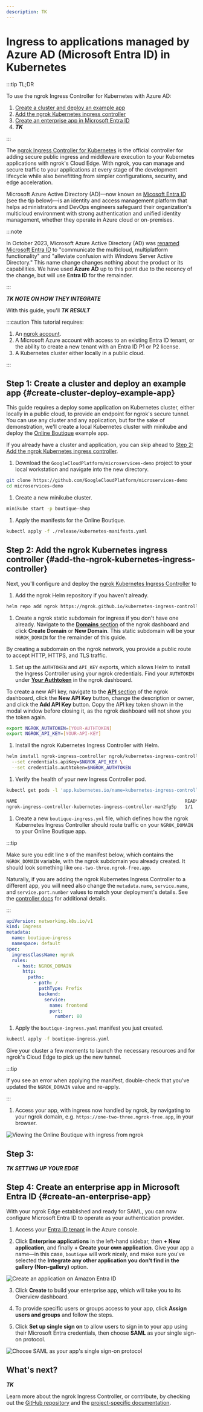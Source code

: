 ```yaml
---
description: TK
---
```


# Ingress to applications managed by Azure AD (Microsoft Entra ID) in Kubernetes

:::tip TL;DR

To use the ngrok Ingress Controller for Kubernetes with Azure AD:

1. [Create a cluster and deploy an example app](#create-cluster-deploy-example-app)
2. [Add the ngrok Kubernetes ingress controller](#add-the-ngrok-kubernetes-ingress-controller)
3. [Create an enterprise app in Microsoft Entra ID](#create-an-enterprise-app)
4. ***TK***

:::

The [ngrok Ingress Controller for Kubernetes](https://ngrok.com/blog-post/ngrok-k8s) is the official controller for adding secure public ingress and middleware execution to your Kubernetes applications with ngrok's Cloud Edge. With ngrok, you can manage and secure traffic to your applications at every stage of the development lifecycle while also benefitting from simpler configurations, security, and edge acceleration.

Microsoft Azure Active Directory (AD)—now known as [Micosoft Entra ID](https://www.microsoft.com/en-us/security/business/identity-access/microsoft-entra-id) (see the tip below)—is an identity and access management platform that helps administrators and DevOps engineers safeguard their organization's multicloud environment with strong authentication and unified identity management, whether they operate in Azure cloud or on-premises.

:::note

In October 2023, Microsoft Azure Active Directory (AD) was [renamed Microsoft Entra ID](https://learn.microsoft.com/en-us/entra/fundamentals/new-name) to "communicate the multicloud, multiplatform functionality" and "alleviate confusion with Windows Server Active Directory." This name change changes nothing about the product or its capabilities. We have used **Azure AD** up to this point due to the recency of the change, but will use **Entra ID** for the remainder.

:::

***TK NOTE ON HOW THEY INTEGRATE***

With this guide, you'll ***TK RESULT***

:::caution This tutorial requires:

1. An [ngrok account](https://ngrok.com/signup).
2. A Microsoft Azure account with access to an existing Entra ID tenant, or the ability to create a new tenant with an Entra ID P1 or P2 license.
3. A Kubernetes cluster either locally in a public cloud.

:::

## **Step 1**: Create a cluster and deploy an example app {#create-cluster-deploy-example-app}

This guide requires a deploy some application on Kubernetes cluster, either locally in a public cloud, to provide an endpoint for ngrok's secure tunnel. You can use any cluster and any application, but for the sake of demonstration, we'll create a local Kubernetes cluster with minikube and deploy the [Online Boutique](https://github.com/GoogleCloudPlatform/microservices-demo) example app.

If you already have a cluster and application, you can skip ahead to [Step 2: Add the ngrok Kubernetes ingress controller](#add-the-ngrok-kubernetes-ingress-controller).

1. Download the `GoogleCloudPlatform/microservices-demo` project to your local workstation and navigate into the new directory.

  ```bash
  git clone https://github.com/GoogleCloudPlatform/microservices-demo
  cd microservices-demo
  ```

1. Create a new minikube cluster.

  ```bash
  minikube start -p boutique-shop
  ```

1. Apply the manifests for the Online Boutique.

  ```bash
  kubectl apply -f ./release/kubernetes-manifests.yaml
  ```

## **Step 2**: Add the ngrok Kubernetes ingress controller {#add-the-ngrok-kubernetes-ingress-controller}

Next, you'll configure and deploy the [ngrok Kubernetes Ingress
Controller](https://github.com/ngrok/kubernetes-ingress-controller) to 

1. Add the ngrok Helm repository if you haven't already.

  ```bash
  helm repo add ngrok https://ngrok.github.io/kubernetes-ingress-controller
  ```

1. Create a ngrok static subdomain for ingress if you don't have one already. Navigate to the [**Domains** section](https://dashboard.ngrok.com/cloud-edge/domains) of the ngrok dashboard and click **Create Domain** or **New Domain**. This static subdomain will be your `NGROK_DOMAIN` for the remainder of this guide.

  By creating a subdomain on the ngrok network, you provide a public route to accept HTTP, HTTPS, and TLS traffic.

1. Set up the `AUTHTOKEN` and `API_KEY` exports, which allows Helm to install the Ingress Controller using your ngrok credentials. Find your `AUTHTOKEN` under [**Your Authtoken**](https://dashboard.ngrok.com/get-started/your-authtoken) in the ngrok dashboard.

  To create a new API key, navigate to the [**API** section](https://dashboard.ngrok.com/api) of the ngrok dashboard, click the **New API Key** button, change the description or owner, and click the **Add API Key** button. Copy the API key token shown in the modal window before closing it, as the ngrok dashboard will not show you the token again.

  ```bash
  export NGROK_AUTHTOKEN=[YOUR-AUTHTOKEN]
  export NGROK_API_KEY=[YOUR-API-KEY]
  ```

1. Install the ngrok Kubernetes Ingress Controller with Helm.

  ```bash
  helm install ngrok-ingress-controller ngrok/kubernetes-ingress-controller \
    --set credentials.apiKey=$NGROK_API_KEY \
    --set credentials.authtoken=$NGROK_AUTHTOKEN
  ```

1. Verify the health of your new Ingress Controller pod.

  ```bash
  kubectl get pods -l 'app.kubernetes.io/name=kubernetes-ingress-controller'

  NAME                                                              READY   STATUS    RESTARTS   AGE
  ngrok-ingress-controller-kubernetes-ingress-controller-man2fg5p   1/1     Running   0          2m23s
  ```

1. Create a new `boutique-ingress.yml` file, which defines how the ngrok Kubernetes Ingress Controller should route traffic on your `NGROK_DOMAIN` to your Online Boutique app.

  :::tip
   
   Make sure you edit line `9` of the manifest below, which contains the `NGROK_DOMAIN` variable, with the ngrok subdomain you already created. It should look something like `one-two-three.ngrok-free.app`.

   Naturally, if you are adding the ngrok Kubernetes Ingress Controller to a different app, you will need also change the `metadata.name`, `service.name`, and `service.port.number` values to match your deployment's details. See the [controller docs](https://github.com/ngrok/kubernetes-ingress-controller/tree/main/docs) for additional details.

  :::

  ```yaml
  apiVersion: networking.k8s.io/v1
  kind: Ingress
  metadata:
    name: boutique-ingress
    namespace: default
  spec:
    ingressClassName: ngrok
    rules:
      - host: NGROK_DOMAIN
        http:
          paths:
            - path: /
              pathType: Prefix
              backend:
                service:
                  name: frontend
                  port:
                    number: 80
  ```

1. Apply the `boutique-ingress.yaml` manifest you just created.

  ```bash
  kubectl apply -f boutique-ingress.yaml
  ```

  Give your cluster a few moments to launch the necessary resources and for ngrok's Cloud Edge to pick up the new tunnel.

  :::tip

  If you see an error when applying the manifest, double-check that you've updated the `NGROK_DOMAIN` value and re-apply.

  :::

1. Access your app, with ingress now handled by ngrok, by navigating to your ngrok domain, e.g. `https://one-two-three.ngrok-free.app`, in your browser.

  ![Viewing the Online Boutique with ingress from ngrok](img/k8s_view-boutique.png)

## **Step 3**: 

***TK SETTING UP YOUR EDGE***

## **Step 4**: Create an enterprise app in Microsoft Entra ID {#create-an-enterprise-app}

With your ngrok Edge established and ready for SAML, you can now configure Microsoft Entra ID to operate as your authentication provider.

1. Access your [Entra ID tenant](https://portal.azure.com/#view/Microsoft_AAD_IAM/ActiveDirectoryMenuBlade/~/Overview) in the Azure console.

2. Click **Enterprise applications** in the left-hand sidebar, then **+ New application**, and finally **+ Create your own application**. Give your app a name—in this case, `boutique` will work nicely, and make sure you've selected the **Integrate any other application you don't find in the gallery (Non-gallery)** option.

  ![Create an application on Amazon Entra ID](img/k8s_create-app.png)

3. Click **Create** to build your enterprise app, which will take you to its Overview dashboard.

4. To provide specific users or groups access to your app, click **Assign users and groups** and follow the steps.

5. Click **Set up single sign on** to allow users to sign in to your app using their Microsoft Entra credentials, then choose **SAML** as your single sign-on protocol.

  ![Choose SAML as your app's single sign-on protocol](img/k8s_choose-saml.png)



## What's next?

***TK***

Learn more about the ngrok Ingress Controller, or contribute, by checking out the [GitHub
repository](https://github.com/ngrok/kubernetes-ingress-controller) and the [project-specific
documentation](https://github.com/ngrok/kubernetes-ingress-controller/tree/main/docs).
